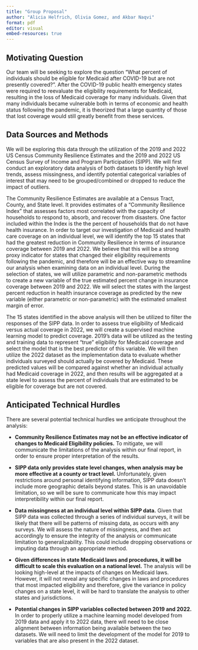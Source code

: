 ```yaml
---
title: "Group Proposal"
author: "Alicia Helfrich, Olivia Gomez, and Akbar Naqvi"
format: pdf
editor: visual
embed-resources: true
---
```


## Motivating Question

Our team will be seeking to explore the question "What percent of individuals should be eligible for Medicaid after COVID-19 but are not presently covered?". After the COVID-19 public health emergency states were required to reevaluate the eligibility requirements for Medicaid, resulting in the loss of Medicaid coverage for many individuals. Given that many individuals became vulnerable both in terms of economic and health status following the pandemic, it is theorized that a large quantity of those that lost coverage would still greatly benefit from these services.

## Data Sources and Methods

We will be exploring this data through the utilization of the 2019 and 2022 US Census Community Resilience Estimates and the 2019 and 2022 US Census Survey of Income and Program Participation (SIPP). We will first conduct an exploratory data analysis of both datasets to identify high level trends, assess missingness, and identify potential categorical variables of interest that may need to be grouped/combined or dropped to reduce the impact of outliers.

The Community Resilience Estimates are available at a Census Tract, County, and State level. It provides estimates of a "Community Resilience Index" that assesses factors most correlated with the capacity of households to respond to, absorb, and recover from disasters. One factor included within the Index is the the percent of households that do not have health insurance. In order to target our investigation of Medicaid and health care coverage on an individual level, we will identify the top 15 states that had the greatest reduction in Community Resilience in terms of insurance coverage between 2019 and 2022. We believe that this will be a strong proxy indicator for states that changed their eligibility requirements following the pandemic, and therefore will be an effective way to streamline our analysis when examining data on an individual level. During the selection of states, we will utilize parametric and non-parametric methods to create a new variable of the true estimated percent change in insurance coverage between 2019 and 2022. We will select the states with the largest percent reduction in health insurance coverage as predicted by the new variable (either parametric or non-parametric) with the estimated smallest margin of error.

The 15 states identified in the above analysis will then be utilized to filter the responses of the SIPP data. In order to assess true eligibility of Medicaid versus actual coverage in 2022, we will create a supervised machine learning model to predict coverage. 2019's data will be utilized as the testing and training data to represent "true" eligibility for Medicaid coverage and select the model that is the best predictor of this variable. We will then utilize the 2022 dataset as the implementation data to evaluate whether individuals surveyed should actually be covered by Medicaid. These predicted values will be compared against whether an individual actually had Medicaid coverage in 2022, and then results will be aggregated at a state level to assess the percent of individuals that are estimated to be eligible for coverage but are not covered.

## Anticipated Technical Hurdles

There are several potential technical hurdles we anticipate throughout the analysis:

-   **Community Resilience Estimates may not be an effective indicator of changes to Medicaid Eligibility policies.** To mitigate, we will communicate the limitations of the analysis within our final report, in order to ensure proper interpretation of the results.

-   **SIPP data only provides state level changes, when analysis may be more effective at a county or tract level.** Unfortunately, given restrictions around personal identifying information, SIPP data doesn't include more geographic details beyond states. This is an unavoidable limitation, so we will be sure to communicate how this may impact interpretibility within our final report.

-   **Data missingness at an individual level within SIPP data.** Given that SIPP data was collected through a series of individual surveys, it will be likely that there will be patterns of missing data, as occurs with any surveys. We will assess the nature of missingness, and then act accordingly to ensure the integrity of the analysis or communicate limitation to generalizability. This could include dropping observations or imputing data through an appropriate method.

-   **Given differences in state Medicaid laws and procedures, it will be difficult to scale this evaluation on a national level.** The analysis will be looking high-level at the impacts of changes on Medicaid laws. However, it will not reveal any specific changes in laws and procedures that most impacted eligibility and therefore, give the variance in policy changes on a state level, it will be hard to translate the analysis to other states and jurisdictions.

-   **Potential changes in SIPP variables collected between 2019 and 2022.** In order to properly utilize a machine learning model developed from 2019 data and apply it to 2022 data, there will need to be close alignment between information being available between the two datasets. We will need to limit the development of the model for 2019 to variables that are also present in the 2022 dataset.
